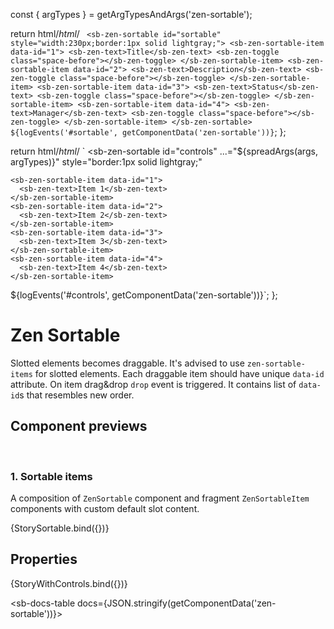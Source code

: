 const { argTypes } = getArgTypesAndArgs('zen-sortable');

<Meta title="Lists/Sortable/Sortable" component="zen-sortable" argTypes={argTypes} />

  return html/*html*/ `
    <sb-zen-sortable id="sortable" style="width:230px;border:1px solid lightgray;">
      <sb-zen-sortable-item data-id="1">
          <sb-zen-text>Title</sb-zen-text>
          <sb-zen-toggle class="space-before"></sb-zen-toggle>
      </sb-zen-sortable-item>
      <sb-zen-sortable-item data-id="2">
          <sb-zen-text>Description</sb-zen-text>
          <sb-zen-toggle class="space-before"></sb-zen-toggle>
      </sb-zen-sortable-item>
      <sb-zen-sortable-item data-id="3">
          <sb-zen-text>Status</sb-zen-text>
          <sb-zen-toggle class="space-before"></sb-zen-toggle>
      </sb-zen-sortable-item>
      <sb-zen-sortable-item data-id="4">
          <sb-zen-text>Manager</sb-zen-text>
          <sb-zen-toggle class="space-before"></sb-zen-toggle>
      </sb-zen-sortable-item>
    </sb-zen-sortable>
  ${logEvents('#sortable', getComponentData('zen-sortable'))}`;
};

  return html/*html*/ ` <sb-zen-sortable
    id="controls"
    ...="${spreadArgs(args, argTypes)}"
    style="border:1px solid lightgray;"
  >
    <sb-zen-sortable-item data-id="1">
      <sb-zen-text>Item 1</sb-zen-text>
    </sb-zen-sortable-item>
    <sb-zen-sortable-item data-id="2">
      <sb-zen-text>Item 2</sb-zen-text>
    </sb-zen-sortable-item>
    <sb-zen-sortable-item data-id="3">
      <sb-zen-text>Item 3</sb-zen-text>
    </sb-zen-sortable-item>
    <sb-zen-sortable-item data-id="4">
      <sb-zen-text>Item 4</sb-zen-text>
    </sb-zen-sortable-item>
  </sb-zen-sortable>
  ${logEvents('#controls', getComponentData('zen-sortable'))}`;
};

# Zen Sortable

Slotted elements becomes draggable. It's advised to use `zen-sortable-items` for slotted elements.  Each draggable item should have unique `data-id` attribute. On item drag&drop `drop` event is triggered. It contains list of `data-id`s that resembles new order.
<br />

## Component previews

<br />

### 1. Sortable items

A composition of `ZenSortable` component and fragment `ZenSortableItem` components with custom default slot content.

<Canvas>
  <Story name="Sortable">{StorySortable.bind({})}</Story>
</Canvas>

## Properties

<Canvas>
  <Story
    name="default"
    args={{
      ...getDefaultArgs(argTypes),
    }}
  >
    {StoryWithControls.bind({})}
  </Story>
</Canvas>

<ArgsTable story="default" />

<sb-docs-table docs={JSON.stringify(getComponentData('zen-sortable'))}></sb-docs-table>
